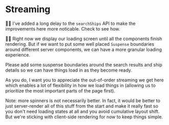 # Streaming

🧝‍♂️ I've added a long delay to the `searchShips` API to make the improvements
here more noticable. Check <InlineFile file="db/ship-api.js" line={14} /> to see
how.

👨‍💼 Right now we display our loading screen until all the components finish
rendering. But if we want to put some well placed `Suspense` boundaries around
different server components, we can have a more granular loading experience.

Please add some suspense boundaries around the search results and ship details
so we can have things load in as they become ready.

As you do, I want you to appreciate the out-of-order streaming we get here which
enables a lot of flexibility in how we load things in (allowing us to prioritize
the most important parts of the page first).

<callout-warning>
	Note: more spinners is not necessarily better. In fact, it would be better to
	just server-render all of this stuff from the start and make it really fast so
	you don't need loading states at all and you avoid cumulative layout shift.
	But we're sticking with client-side rendering for now to keep things simple.
</callout-warning>
